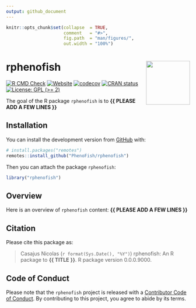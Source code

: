 ```yaml
---
output: github_document
---
```


<!-- README.md is generated from README.Rmd. Please edit that file -->


```r
knitr::opts_chunk$set(collapse  = TRUE,
                      comment   = "#>",
                      fig.path  = "man/figures/",
                      out.width = "100%")
```



rphenofish <img src="man/figures/logo.png" align="right" style="float:right; height:120px;"/>
=========================================================

<!-- badges: start -->
[![R CMD Check](https://github.com/PhenoFish/rphenofish/actions/workflows/R-CMD-check.yaml/badge.svg)](https://github.com/PhenoFish/rphenofish/actions/workflows/R-CMD-check.yaml)
[![Website](https://github.com/PhenoFish/rphenofish/actions/workflows/pkgdown.yaml/badge.svg)](https://github.com/PhenoFish/rphenofish/actions/workflows/pkgdown.yaml)
[![codecov](https://codecov.io/gh/PhenoFish/rphenofish/branch/main/graph/badge.svg)](https://codecov.io/gh/PhenoFish/rphenofish)
[![CRAN status](https://www.r-pkg.org/badges/version/rphenofish)](https://CRAN.R-project.org/package=rphenofish)
[![License: GPL (>= 2)](https://img.shields.io/badge/License-GPL%20%28%3E%3D%202%29-blue.svg)](https://choosealicense.com/licenses/gpl-2.0/)
<!-- badges: end -->


The goal of the R package `rphenofish` is to **{{ PLEASE ADD A FEW LINES }}**



## Installation

You can install the development version from [GitHub](https://github.com/) with:

```r
# install.packages("remotes")
remotes::install_github("PhenoFish/rphenofish")
```

Then you can attach the package `rphenofish`:

```r
library("rphenofish")
```



## Overview

Here is an overview of `rphenofish` content: **{{ PLEASE ADD A FEW LINES }}**



## Citation

Please cite this package as: 

> Casajus Nicolas (`r format(Sys.Date(), "%Y")`) rphenofish: An R 
package to **{{ TITLE }}**. R package version 0.0.0.9000.



## Code of Conduct

Please note that the `rphenofish` project is released with a 
[Contributor Code of Conduct](https://www.contributor-covenant.org/version/2/1/code_of_conduct/). 
By contributing to this project, you agree to abide by its terms.
